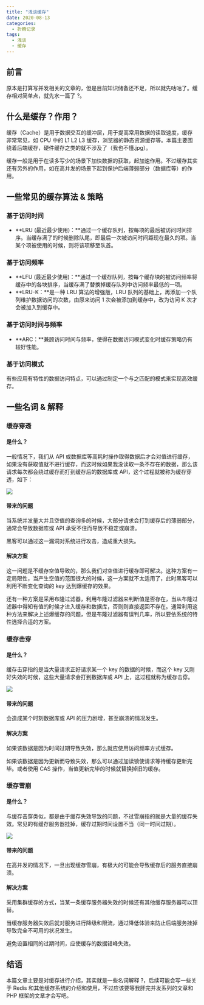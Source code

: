 ```yaml
---
title: "浅谈缓存"
date: 2020-08-13
categories:
  - 折腾记录
tags:
  - 浅谈
  - 缓存
---
```


## 前言

原本是打算写并发相关的文章的，但是目前知识储备还不足，所以就先咕咕了。缓存相对简单点，就先水一篇了 ?。

## 什么是缓存？作用？

缓存（Cache）是用于数据交互的缓冲层，用于提高常用数据的读取速度，缓存非常常见，如 CPU 中的 L1 L2 L3 缓存，浏览器的静态资源缓存等。本篇主要围绕着后端缓存，硬件缓存之类的就不涉及了（我也不懂.jpg）。

缓存一般是用于在读多写少的场景下加快数据的获取，起加速作用。不过缓存其实还有另外的作用，如在高并发的场景下起到保护后端薄弱部分（数据库等）的作用。

## 一些常见的缓存算法 & 策略

### 基于访问时间

- **LRU (最近最少使用)：**通过一个缓存队列，按每项的最后被访问时间排序。当缓存满了的时候删除队尾，即最后一次被访问时间距现在最久的项。当某个项被使用的时候，则将该项移至队首。

### 基于访问频率

- **LFU (最近最少使用)：**通过一个缓存队列，按每个缓存块的被访问频率将缓存中的各块排序，当缓存满了替换掉缓存队列中访问频率最低的一项。
- **LRU-K：**是一种 LRU 算法的增强版，LRU 队列的基础上，再添加一个队列维护数据访问的次数，由原来访问 1 次会被添加到缓存中，改为访问 K 次才会被加入到缓存中。

### 基于访问时间与频率

- **ARC：**兼顾访问时间与频率，使得在数据访问模式变化时缓存策略仍有较好性能。

### 基于访问模式

有些应用有特性的数据访问特点，可以通过制定一个与之匹配的模式来实现高效缓存。

## 一些名词 & 解释

### 缓存穿透

#### 是什么？

一般情况下，我们从 API 或数据库等高耗时操作取得数据后才会对值进行缓存，如果没有获取值就不进行缓存，而这时候如果我没读取一条不存在的数据，那么该请求每次都会绕过缓存而打到缓存后的数据库或 API，这个过程就被称为缓存穿透，如下：

![](https://cdn.jsdelivr.net/gh/syfxlin/pic/2020/08/20200813134026.png)

#### 带来的问题

当系统并发量大并且空值的查询多的时候，大部分请求会打到缓存后的薄弱部分，通常会导致数据库或 API 承受不住而导致不稳定或崩溃。

黑客可以通过这一漏洞对系统进行攻击，造成重大损失。

#### 解决方案

这一问题是不缓存空值导致的，那么我们对空值进行缓存即可解决。这种方案有一定局限性，当产生空值的范围很大的时候，这一方案就不太适用了，此时黑客可以利用不断变化查询的 key 达到爆缓存的效果。

还有一种方案是采用布隆过滤器，利用布隆过滤器来判断值是否存在，当从布隆过滤器中得知有值的时候才进入缓存和数据库，否则则直接返回不存在。通常利用这种方法来解决上述爆缓存的问题，但是布隆过滤器有误判几率，所以要依系统的特性选择合适的方案。

### 缓存击穿

#### 是什么？

缓存击穿指的是当大量请求正好请求某一个 key 的数据的时候，而这个 key 又刚好失效的时候，这些大量请求会打到数据库或 API 上，这过程就称为缓存击穿。

![](https://cdn.jsdelivr.net/gh/syfxlin/pic/2020/08/20200813141750.png)

#### 带来的问题

会造成某个时刻数据库或 API 的压力剧增，甚至崩溃的情况发生。

#### 解决方案

如果该数据是因为时间过期导致失效，那么就应使用访问频率方式缓存。

如果该数据是因为更新而导致失效，那么可以通过加读锁使请求等待缓存更新完毕。或者使用 CAS 操作，当值更新完毕的时候就替换掉旧的缓存。

### 缓存雪崩

#### 是什么？

与缓存击穿类似，都是由于缓存失效导致的问题，不过雪崩指的就是大量的缓存失效。常见的有缓存服务器挂掉，缓存过期时间设置不当（同一时间过期）。

![](https://cdn.jsdelivr.net/gh/syfxlin/pic/2020/08/20200813141544.png)

#### 带来的问题

在高并发的情况下，一旦出现缓存雪崩，有极大的可能会导致缓存后的服务直接崩溃。

#### 解决方案

采用集群缓存的方式，当某一条缓存服务器失效的时候还有其他缓存服务器可以顶替。

当缓存服务器失效后就对服务进行降级和限流，通过降低体验来防止后端服务挂掉导致完全不可用的状况发生。

避免设置相同的过期时间，应使缓存的数据错峰失效。

## 结语

本篇文章主要是对缓存进行介绍，其实就是一些名词解释 ?，后续可能会写一些关于 Redis 和其他缓存系统的介绍和使用，不过应该要等我肝完并发系列的文章和 PHP 框架的文章才会写吧。
